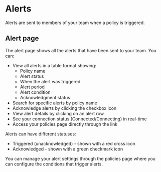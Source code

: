 
# Alerts

Alerts are sent to members of your team when a policy is triggered.

## Alert page

The alert page shows all the alerts that have been sent to your team. You can:

- View all alerts in a table format showing:
  - Policy name
  - Alert status
  - When the alert was triggered
  - Alert period
  - Alert condition
  - Acknowledgment status
- Search for specific alerts by policy name
- Acknowledge alerts by clicking the checkbox icon
- View alert details by clicking on an alert row
- See your connection status (Connected/Connecting) in real-time
- Access your policies page directly through the link

Alerts can have different statuses:
- Triggered (unacknowledged) - shown with a red cross icon
- Acknowledged - shown with a green checkmark icon

You can manage your alert settings through the policies page where you can configure the conditions that trigger alerts.

